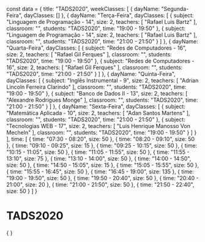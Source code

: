 const data = {
  title: "TADS2020",
  weekClasses: [
    {
      dayName: "Segunda-Feira",
      dayClasses: []
    },
    {
      dayName: "Terça-Feira",
      dayClasses: [
        {
          subject: "Linguagem de Programação - 14",
          size: 2,
          teachers: [
            "Rafael Luis Bartz"
          ],
          classroom: "",
          students: "TADS2020",
          time: "19:00 - 19:50"
        },
        {
          subject: "Linguagem de Programação - 14",
          size: 2,
          teachers: [
            "Rafael Luis Bartz"
          ],
          classroom: "",
          students: "TADS2020",
          time: "21:00 - 21:50"
        }
      ]
    },
    {
      dayName: "Quarta-Feira",
      dayClasses: [
        {
          subject: "Redes de Computadores - 16",
          size: 2,
          teachers: [
            "Rafael Gil Ferques"
          ],
          classroom: "",
          students: "TADS2020",
          time: "19:00 - 19:50"
        },
        {
          subject: "Redes de Computadores - 16",
          size: 2,
          teachers: [
            "Rafael Gil Ferques"
          ],
          classroom: "",
          students: "TADS2020",
          time: "21:00 - 21:50"
        }
      ]
    },
    {
      dayName: "Quinta-Feira",
      dayClasses: [
        {
          subject: "Inglês Instrumental - 9",
          size: 2,
          teachers: [
            "Adrian Lincoln Ferreira Clarindo"
          ],
          classroom: "",
          students: "TADS2020",
          time: "19:00 - 19:50"
        },
        {
          subject: "Banco de Dados II - 13",
          size: 2,
          teachers: [
            "Alexandre Rodrigues Monge"
          ],
          classroom: "",
          students: "TADS2020",
          time: "21:00 - 21:50"
        }
      ]
    },
    {
      dayName: "Sexta-Feira",
      dayClasses: [
        {
          subject: "Matemática Aplicada - 10",
          size: 2,
          teachers: [
            "Adan Santos Martens"
          ],
          classroom: "",
          students: "TADS2020",
          time: "21:00 - 21:50"
        },
        {
          subject: "Tecnologias WEB - 17",
          size: 2,
          teachers: [
            "Luis Henrique Manosso Von Mecheln"
          ],
          classroom: "",
          students: "TADS2020",
          time: "19:00 - 19:50"
        }
      ]
    }
  ],
  time: [
    {
      time: "07:30 - 08:20",
      size: 50
    },
    {
      time: "08:20 - 09:10",
      size: 50
    },
    {
      time: "09:10 - 09:25",
      size: 15
    },
    {
      time: "09:25 - 10:15",
      size: 50
    },
    {
      time: "10:15 - 11:05",
      size: 50
    },
    {
      time: "11:05 - 11:55",
      size: 50
    },
    {
      time: "11:55 - 13:10",
      size: 75
    },
    {
      time: "13:10 - 14:00",
      size: 50
    },
    {
      time: "14:00 - 14:50",
      size: 50
    },
    {
      time: "14:50 - 15:05",
      size: 15
    },
    {
      time: "15:05 - 15:55",
      size: 50
    },
    {
      time: "15:55 - 16:45",
      size: 50
    },
    {
      time: "16:45 - 19:00",
      size: 135
    },
    {
      time: "19:00 - 19:50",
      size: 50
    },
    {
      time: "19:50 - 20:40",
      size: 50
    },
    {
      time: "20:40 - 21:00",
      size: 20
    },
    {
      time: "21:00 - 21:50",
      size: 50
    },
    {
      time: "21:50 - 22:40",
      size: 50
    }
  ]
}

# TADS2020

<div>
    {
        <Grid
            title={data.title} 
            weekClasses={data.weekClasses} 
            time={data.time}
        />
    }
</div>